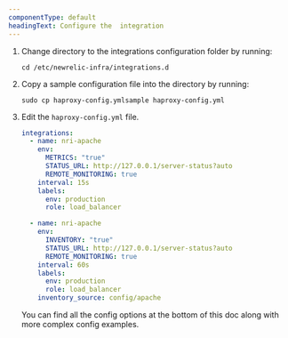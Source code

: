 ```yaml
---
componentType: default
headingText: Configure the  integration
---
```


1. Change directory to the integrations configuration folder by running:

   ```shell
   cd /etc/newrelic-infra/integrations.d
   ```

2. Copy a sample configuration file into the directory by running:

   ```shell
   sudo cp haproxy-config.ymlsample haproxy-config.yml
   ```

3. Edit the `haproxy-config.yml` file.

   ```yml
   integrations:
     - name: nri-apache
       env:
         METRICS: "true"
         STATUS_URL: http://127.0.0.1/server-status?auto
         REMOTE_MONITORING: true
       interval: 15s
       labels:
         env: production
         role: load_balancer

     - name: nri-apache
       env:
         INVENTORY: "true"
         STATUS_URL: http://127.0.0.1/server-status?auto
         REMOTE_MONITORING: true
       interval: 60s
       labels:
         env: production
         role: load_balancer
       inventory_source: config/apache
   ```

   You can find all the config options at the bottom of this doc along with more complex config examples.

